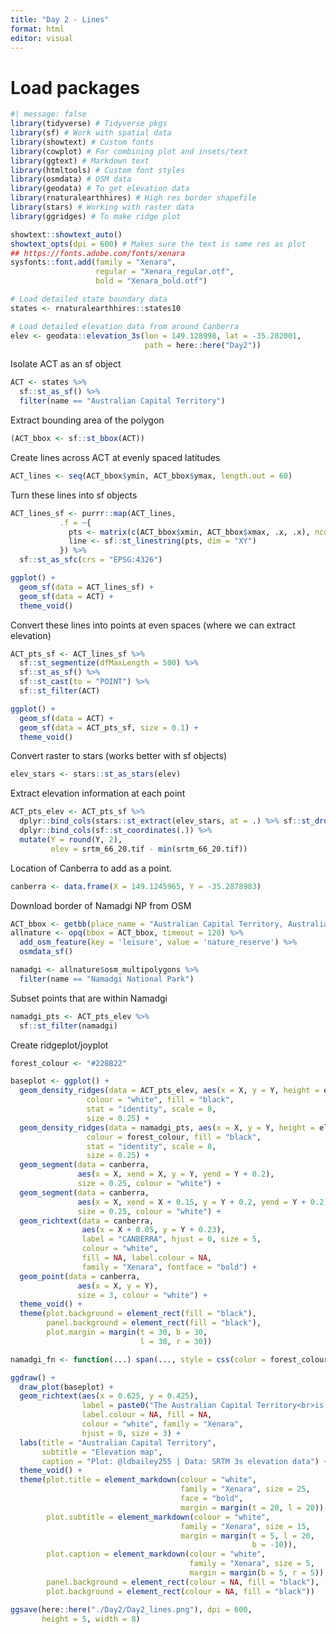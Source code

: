 ```yaml
---
title: "Day 2 - Lines"
format: html
editor: visual
---
```


# Load packages

```r
#| message: false
library(tidyverse) # Tidyverse pkgs
library(sf) # Work with spatial data
library(showtext) # Custom fonts
library(cowplot) # For combining plot and insets/text
library(ggtext) # Markdown text
library(htmltools) # Custom font styles
library(osmdata) # OSM data
library(geodata) # To get elevation data
library(rnaturalearthhires) # High res border shapefile
library(stars) # Working with raster data
library(ggridges) # To make ridge plot

showtext::showtext_auto()
showtext_opts(dpi = 600) # Makes sure the text is same res as plot
## https://fonts.adobe.com/fonts/xenara
sysfonts::font.add(family = "Xenara",
                   regular = "Xenara_regular.otf",
                   bold = "Xenara_bold.otf")
```

```r
# Load detailed state boundary data
states <- rnaturalearthhires::states10
```

```r
# Load detailed elevation data from around Canberra
elev <- geodata::elevation_3s(lon = 149.128998, lat = -35.282001,
                              path = here::here("Day2"))
```

Isolate ACT as an sf object

```r
ACT <- states %>% 
  sf::st_as_sf() %>% 
  filter(name == "Australian Capital Territory") 
```

Extract bounding area of the polygon

```r
(ACT_bbox <- sf::st_bbox(ACT))
```

Create lines across ACT at evenly spaced latitudes

```r
ACT_lines <- seq(ACT_bbox$ymin, ACT_bbox$ymax, length.out = 60)
```

Turn these lines into sf objects

```r
ACT_lines_sf <- purrr::map(ACT_lines,
           .f = ~{
             pts <- matrix(c(ACT_bbox$xmin, ACT_bbox$xmax, .x, .x), ncol = 2)
             line <- sf::st_linestring(pts, dim = "XY")
           }) %>% 
  sf::st_as_sfc(crs = "EPSG:4326")

ggplot() +
  geom_sf(data = ACT_lines_sf) +
  geom_sf(data = ACT) +
  theme_void()
```

Convert these lines into points at even spaces (where we can extract elevation)

```r
ACT_pts_sf <- ACT_lines_sf %>% 
  sf::st_segmentize(dfMaxLength = 500) %>% 
  sf::st_as_sf() %>% 
  sf::st_cast(to = "POINT") %>% 
  sf::st_filter(ACT)

ggplot() +
  geom_sf(data = ACT) +
  geom_sf(data = ACT_pts_sf, size = 0.1) +
  theme_void()
```

Convert raster to stars (works better with sf objects)

```r
elev_stars <- stars::st_as_stars(elev)
```

Extract elevation information at each point

```r
ACT_pts_elev <- ACT_pts_sf %>% 
  dplyr::bind_cols(stars::st_extract(elev_stars, at = .) %>% sf::st_drop_geometry()) %>% 
  dplyr::bind_cols(sf::st_coordinates(.)) %>% 
  mutate(Y = round(Y, 2),
         elev = srtm_66_20.tif - min(srtm_66_20.tif))
```

Location of Canberra to add as a point.

```r
canberra <- data.frame(X = 149.1245965, Y = -35.2878983)
```

Download border of Namadgi NP from OSM

```r
ACT_bbox <- getbb(place_name = "Australian Capital Territory, Australia")
allnature <- opq(bbox = ACT_bbox, timeout = 120) %>% 
  add_osm_feature(key = 'leisure', value = 'nature_reserve') %>% 
  osmdata_sf()

namadgi <- allnature$osm_multipolygons %>% 
  filter(name == "Namadgi National Park")
```

Subset points that are within Namadgi

```r
namadgi_pts <- ACT_pts_elev %>% 
  sf::st_filter(namadgi)
```

Create ridgeplot/joyplot

```r
forest_colour <- "#228B22"

baseplot <- ggplot() +
  geom_density_ridges(data = ACT_pts_elev, aes(x = X, y = Y, height = elev, group = Y),
                 colour = "white", fill = "black",
                 stat = "identity", scale = 8,
                 size = 0.25) +
  geom_density_ridges(data = namadgi_pts, aes(x = X, y = Y, height = elev, group = Y),
                 colour = forest_colour, fill = "black",
                 stat = "identity", scale = 8,
                 size = 0.25) +
  geom_segment(data = canberra,
               aes(x = X, xend = X, y = Y, yend = Y + 0.2),
               size = 0.25, colour = "white") +
  geom_segment(data = canberra,
               aes(x = X, xend = X + 0.15, y = Y + 0.2, yend = Y + 0.2),
               size = 0.25, colour = "white") +
  geom_richtext(data = canberra,
                aes(x = X + 0.05, y = Y + 0.23),
                label = "CANBERRA", hjust = 0, size = 5,
                colour = "white",
                fill = NA, label.colour = NA,
                family = "Xenara", fontface = "bold") +
  geom_point(data = canberra,
               aes(x = X, y = Y),
               size = 3, colour = "white") +
  theme_void() +
  theme(plot.background = element_rect(fill = "black"),
        panel.background = element_rect(fill = "black"),
        plot.margin = margin(t = 30, b = 30,
                             l = 30, r = 30))
```

```r
namadgi_fn <- function(...) span(..., style = css(color = forest_colour))

ggdraw() +
  draw_plot(baseplot) +
  geom_richtext(aes(x = 0.625, y = 0.425),
                label = paste0("The Australian Capital Territory<br>is home to Australia's capital, Canberra.<br>The ACT is only 2300km^2 but alot<br>of that space is mountainous<br>", namadgi_fn("Namadgi National Park.")),
                label.colour = NA, fill = NA,
                colour = "white", family = "Xenara",
                hjust = 0, size = 3) +
  labs(title = "Australian Capital Territory",
       subtitle = "Elevation map",
       caption = "Plot: @ldbailey255 | Data: SRTM 3s elevation data") +
  theme_void() +
  theme(plot.title = element_markdown(colour = "white",
                                      family = "Xenara", size = 25,
                                      face = "bold",
                                      margin = margin(t = 20, l = 20)),
        plot.subtitle = element_markdown(colour = "white",
                                      family = "Xenara", size = 15,
                                      margin = margin(t = 5, l = 20,
                                                      b = -10)),
        plot.caption = element_markdown(colour = "white",
                                        family = "Xenara", size = 5,
                                        margin = margin(b = 5, r = 5)),
        panel.background = element_rect(colour = NA, fill = "black"),
        plot.background = element_rect(colour = NA, fill = "black"))

ggsave(here::here("./Day2/Day2_lines.png"), dpi = 600,
       height = 5, width = 8)
```
